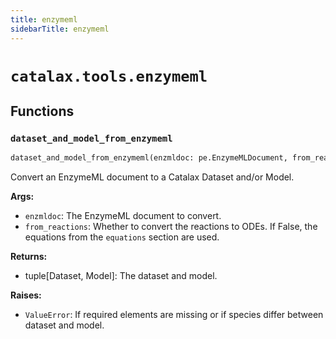 ```yaml
---
title: enzymeml
sidebarTitle: enzymeml
---
```


# `catalax.tools.enzymeml`

## Functions

### `dataset_and_model_from_enzymeml` <sup><a href="https://github.com/JR-1991/Catalax/blob/master/catalax/tools/enzymeml.py#L7" target="_blank"><Icon icon="github" style="width: 14px; height: 14px;" /></a></sup>

```python
dataset_and_model_from_enzymeml(enzmldoc: pe.EnzymeMLDocument, from_reactions: bool = False) -> tuple[Dataset, Model]
```


Convert an EnzymeML document to a Catalax Dataset and/or Model.

**Args:**
- `enzmldoc`: The EnzymeML document to convert.
- `from_reactions`: Whether to convert the reactions to ODEs. If False, the
equations from the `equations` section are used.

**Returns:**
- tuple\[Dataset, Model]: The dataset and model.

**Raises:**
- `ValueError`: If required elements are missing or if species differ
between dataset and model.

